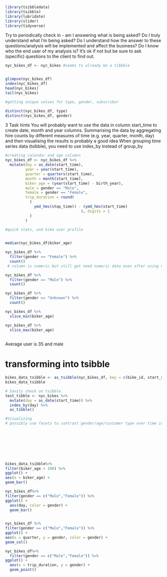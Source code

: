 ```r
library(tsibbledata)
library(tsibble)
library(lubridate)
library(slider)
library(tidyverse)
```
Try to periodically check in - am I answering what is being asked? Do I truly understand what I’m being asked? Do I understand how the answer to these questions/analysis will be implemented and affect the business? Do I know who the end user of my analysis is? It’s ok if not but be sure to ask (specific) questions to the client to find out.



```r
nyc_bikes_df <- nyc_bikes #seems to already be a tibbble


glimpse(nyc_bikes_df)
index(nyc_bikes_df)
head(nyc_bikes)
tail(nyc_bikes)

#getting unique values for type, gender, subscriber

```
```r

distinct(nyc_bikes_df, type)
distinct(nyc_bikes_df, gender)
```


3 Task hints
You will probably want to use the data in column start_time to create date, month and year columns.
Summarising the data by aggregating hire counts by different measures of time (e.g. year, quarter, month, day) and then visualising the results is probably a good idea
When grouping time series data (tsibble), you need to use index_by instead of group_by

```r
#creating calendar and age columns
nyc_bikes_df <- nyc_bikes_df %>% 
  mutate(day = as_date(start_time),
         year = year(start_time),
         quarter = quarters(start_time),
         month = month(start_time),
         biker_age = (year(start_time) - birth_year),
         male = gender == "Male",
         female = gender == "Female",
         trip_duration = round(
           (
             ymd_hms(stop_time)) - (ymd_hms(start_time)
                                  ), digits = 1
           )
         ) 

```

```r
#quick stats, and bike user profile

        
median(nyc_bikes_df$biker_age)

nyc_bikes_df %>% 
  filter(gender == "Female") %>% 
  count()
 # column is numeric but still get need numeric data even after using na.rm=TRUE

nyc_bikes_df %>% 
  filter(gender == "Male") %>% 
  count()

nyc_bikes_df %>% 
  filter(gender == "Unknown") %>% 
  count()

nyc_bikes_df %>% 
  slice_min(biker_age)

nyc_bikes_df %>%
  slice_max(biker_age)
  
```

Average user is 35 and male



# transforming into tsibble

```r
bikes_data_tsibble <- as_tsibble(nyc_bikes_df, key = c(bike_id, start_station, end_station, gender, biker_age, year, quarter, month, day, trip_duration), index = start_time)
bikes_data_tsibble
```

```r
# Sanity check on tsibble
test_tibble <- nyc_bikes %>% 
  mutate(day = as_date(start_time)) %>% 
  index_by(day) %>% 
  as_tibble()
```

```r
#Visualizing
# possibly use facets to contrast gender/age/customer type over time in this limited data set-- may possibly incorporate larger datasets from client site but this is out of scope for now!



  

  
  

```
```r
bikes_data_tsibble%>%
filter(biker_age < 100) %>% 
ggplot() +
aes(x = biker_age) +
geom_bar()
```


```r
nyc_bikes_df%>% 
filter(gender == c("Male","Female")) %>% 
ggplot() +
  aes(day, color = gender) +
  geom_bar() 
  
```
  


```r
nyc_bikes_df %>%
filter(gender == c("Male","Female")) %>% 
ggplot() +
aes(x = quarter, y = gender, color = gender) +
geom_col()

```


```r
nyc_bikes_df%>% 
  filter(gender == c("Male","Female")) %>% 
ggplot() +
  aes(x = trip_duration, y = gender) +
  geom_point() 
```



